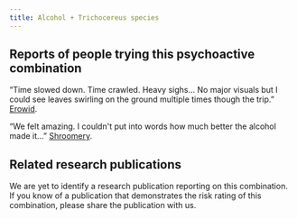 ---
title: Alcohol + Trichocereus species
---
## Reports of people trying this psychoactive combination

“Time slowed down. Time crawled. Heavy sighs… No major visuals but I could see leaves swirling on the ground multiple times though the trip.” [Erowid](https://erowid.org/experiences/exp.php?ID=84124).

“We felt amazing. I couldn't put into words how much better the alcohol made it…” [Shroomery](https://www.shroomery.org/forums/showflat.php/Number/6765935).

## Related research publications

We are yet to identify a research publication reporting on this combination. If you know of a publication that demonstrates the risk rating of this combination, please share the publication with us.


